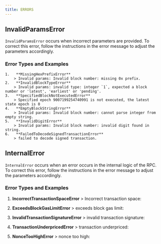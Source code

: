 ```yaml
---
title: ERRORS
---
```


## InvalidParamsError

`InvalidParamsError` occurs when incorrect parameters are provided. To correct this error, follow the instructions in the error message to adjust the parameters accordingly.

### Error Types and Examples
    1.   **MissingHexPrefixError**
        > Invalid params: Invalid block number: missing 0x prefix.
    2.   **InvalidBlockTypeError**
        > Invalid params: invalid type: integer `1`, expected a block number or 'latest', 'earliest' or 'pending'.
    3.   **SpecifiedBlockNotExecutedError**
        > Specified epoch 9007199254740991 is not executed, the latest state epoch is 0
    4.   **EmptyBlockStringError**
        > Invalid params: Invalid block number: cannot parse integer from empty string.
    5.   **InvalidDigitError**
        > Invalid params: Invalid block number: invalid digit found in string.
    6.   **FailedToDecodeSignedTransactionError**
        > failed to decode signed transaction.


## InternalError

`InternalError` occurs when an error occurs in the internal logic of the RPC. To correct this error, follow the instructions in the error message to adjust the parameters accordingly.

### Error Types and Examples
1.   **IncorrectTransactionSpaceError**
    > Incorrect transaction space: 

2.   **ExceedsBlockGasLimitError**
    > exceeds block gas limit: 

3.   **InvalidTransactionSignatureError**
    > invalid transaction signature: 

4.   **TransactionUnderpricedError**
    > transaction underpriced: 

5.   **NonceTooHighError**
    > nonce too high: 
